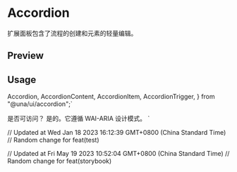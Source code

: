 

<Meta of={AccordionStories} />

<RadixPrimitiveDocsButton name='accordion' />

# Accordion

扩展面板包含了流程的创建和元素的轻量编辑。

## Preview

<Canvas of={AccordionStories.Single} />

<Controls />

## Usage

  Accordion,
  AccordionContent,
  AccordionItem,
  AccordionTrigger,
} from "@una/ui/accordion";`

  <AccordionItem value="item-1">
    <AccordionTrigger>是否可访问？</AccordionTrigger>
    <AccordionContent>
      是的。它遵循 WAI-ARIA 设计模式。
    </AccordionContent>
  </AccordionItem>
</Accordion>`

<Source code={importCode} language='ts' dark />
<Source code={usageCode} language='tsx' dark />

// Updated at Wed Jan 18 2023 16:12:39 GMT+0800 (China Standard Time)
// Random change for feat(test)

// Updated at Fri May 19 2023 10:52:04 GMT+0800 (China Standard Time)
// Random change for feat(storybook)

